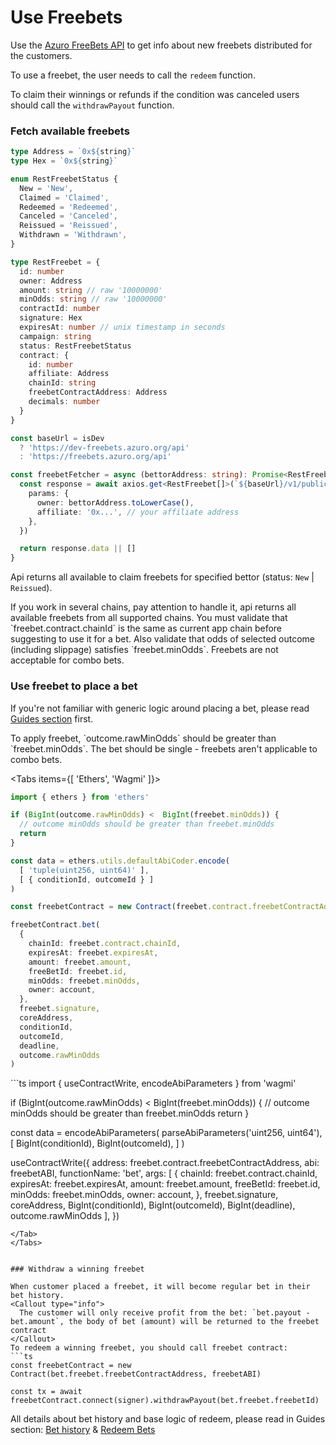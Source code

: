 
# Use Freebets

Use the [Azuro FreeBets API](https://freebets.azuro.org/api/v1/public/freebets/docs/static/index.html) to get info about
new freebets distributed for the customers.

To use a freebet, the user needs to call the `redeem` function.

To claim their winnings or refunds if the condition was canceled users should call the `withdrawPayout` function.


### Fetch available freebets

```ts copy
type Address = `0x${string}`
type Hex = `0x${string}`

enum RestFreebetStatus {
  New = 'New',
  Claimed = 'Claimed',
  Redeemed = 'Redeemed',
  Canceled = 'Canceled',
  Reissued = 'Reissued',
  Withdrawn = 'Withdrawn',
}

type RestFreebet = {
  id: number
  owner: Address
  amount: string // raw '10000000'
  minOdds: string // raw '10000000'
  contractId: number
  signature: Hex
  expiresAt: number // unix timestamp in seconds
  campaign: string
  status: RestFreebetStatus
  contract: {
    id: number
    affiliate: Address
    chainId: string
    freebetContractAddress: Address
    decimals: number
  }
}

const baseUrl = isDev
  ? 'https://dev-freebets.azuro.org/api'
  : 'https://freebets.azuro.org/api'

const freebetFetcher = async (bettorAddress: string): Promise<RestFreebet[]> => {
  const response = await axios.get<RestFreebet[]>(`${baseUrl}/v1/public/freebets/list`, {
    params: {
      owner: bettorAddress.toLowerCase(),
      affiliate: '0x...', // your affiliate address
    },
  })

  return response.data || []
}
```

Api returns all available to claim freebets for specified bettor (status: `New` | `Reissued`).

<Callout type="warning">
  If you work in several chains, pay attention to handle it, api returns all available freebets from all supported chains.
  You must validate that `freebet.contract.chainId` is the same as current app chain before suggesting to use it for a bet.
  Also validate that odds of selected outcome (including slippage) satisfies `freebet.minOdds`.
</Callout>

<Callout type="alert">
  Freebets are not acceptable for combo bets.
</Callout>

### Use freebet to place a bet

If you're not familiar with generic logic around placing a bet, please read [Guides section](/guides/place-a-bet) first.

<Callout type="warning">
  To apply freebet, `outcome.rawMinOdds` should be greater than `freebet.minOdds`. The bet should be single - freebets aren't applicable to combo bets.
</Callout>

<Tabs items={[ 'Ethers', 'Wagmi' ]}>
<Tab>
```ts
import { ethers } from 'ethers'

if (BigInt(outcome.rawMinOdds) <  BigInt(freebet.minOdds)) {
  // outcome minOdds should be greater than freebet.minOdds
  return
}

const data = ethers.utils.defaultAbiCoder.encode(
  [ 'tuple(uint256, uint64)' ],
  [ { conditionId, outcomeId } ]
)

const freebetContract = new Contract(freebet.contract.freebetContractAddress, freebetABI)

freebetContract.bet(
  {
    chainId: freebet.contract.chainId,
    expiresAt: freebet.expiresAt,
    amount: freebet.amount,
    freeBetId: freebet.id,
    minOdds: freebet.minOdds,
    owner: account,
  },
  freebet.signature,
  coreAddress,
  conditionId,
  outcomeId,
  deadline,
  outcome.rawMinOdds
)
```
</Tab>
<Tab>
```ts
import { useContractWrite, encodeAbiParameters } from 'wagmi'

if (BigInt(outcome.rawMinOdds) <  BigInt(freebet.minOdds)) {
  // outcome minOdds should be greater than freebet.minOdds
  return
}

const data = encodeAbiParameters(
  parseAbiParameters('uint256, uint64'),
  [
    BigInt(conditionId),
    BigInt(outcomeId),
  ]
)

useContractWrite({
  address: freebet.contract.freebetContractAddress,
  abi: freebetABI,
  functionName: 'bet',
  args: [
    {
      chainId: freebet.contract.chainId,
      expiresAt: freebet.expiresAt,
      amount: freebet.amount,
      freeBetId: freebet.id,
      minOdds: freebet.minOdds,
      owner: account,
    },
    freebet.signature,
    coreAddress,
    BigInt(conditionId),
    BigInt(outcomeId),
    BigInt(deadline),
    outcome.rawMinOdds
  ],
})
```
</Tab>
</Tabs>


### Withdraw a winning freebet

When customer placed a freebet, it will become regular bet in their bet history.
<Callout type="info">
  The customer will only receive profit from the bet: `bet.payout - bet.amount`, the body of bet (amount) will be returned to the freebet contract
</Callout>
To redeem a winning freebet, you should call freebet contract:
```ts
const freebetContract = new Contract(bet.freebet.freebetContractAddress, freebetABI)

const tx = await freebetContract.connect(signer).withdrawPayout(bet.freebet.freebetId)
```

All details about bet history and base logic of redeem, please read in Guides section:
[Bet history](/guides/get-bets-history) & [Redeem Bets](/guides/redeem-bets)

